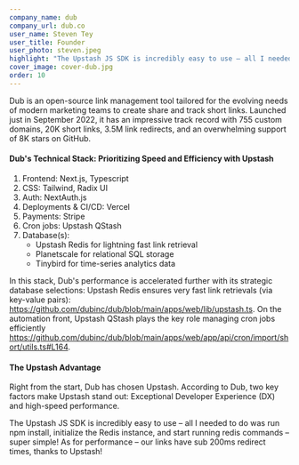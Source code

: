 ```yaml
---
company_name: dub
company_url: dub.co
user_name: Steven Tey
user_title: Founder
user_photo: steven.jpeg
highlight: "The Upstash JS SDK is incredibly easy to use – all I needed to do was run npm install, initialize the Redis instance, and start running redis commands – super simple! As for performance – our links have sub 200ms redirect times, thanks to Upstash!"
cover_image: cover-dub.jpg
order: 10
---
```


Dub is an open-source link management tool tailored for the evolving needs of modern marketing teams to create share and track short links. Launched just in September 2022, it has an impressive track record with 755 custom domains, 20K short links, 3.5M link redirects, and an overwhelming support of 8K stars on GitHub.

#### Dub's Technical Stack: Prioritizing Speed and Efficiency with Upstash

1. Frontend: Next.js, Typescript
2. CSS: Tailwind, Radix UI
3. Auth: NextAuth.js
4. Deployments & CI/CD: Vercel
5. Payments: Stripe
6. Cron jobs: Upstash QStash
7. Database(s):
    - Upstash Redis for lightning fast link retrieval
    - Planetscale for relational SQL storage
    - Tinybird for time-series analytics data

In this stack, Dub's performance is accelerated further with its strategic database selections: Upstash Redis ensures very fast link retrievals (via key-value pairs): https://github.com/dubinc/dub/blob/main/apps/web/lib/upstash.ts.
On the automation front, Upstash QStash plays the key role managing cron jobs efficiently https://github.com/dubinc/dub/blob/main/apps/web/app/api/cron/import/short/utils.ts#L164.

#### The Upstash Advantage

Right from the start, Dub has chosen Upstash. According to Dub, two key factors make Upstash stand out: Exceptional Developer Experience (DX) and high-speed performance.

<Highlight name="Steven Tey" title="Founder" photo="steven.jpeg">
  The Upstash JS SDK is incredibly easy to use – all I needed to do was run npm
  install, initialize the Redis instance, and start running redis commands –
  super simple! As for performance – our links have sub 200ms redirect times,
  thanks to Upstash!
</Highlight>
